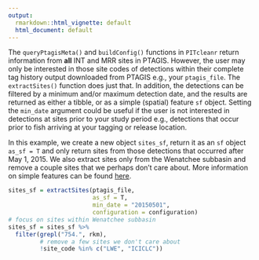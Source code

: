 ```yaml
---
output:
  rmarkdown::html_vignette: default
  html_document: default
---
```


The `queryPtagisMeta()` and `buildConfig()` functions in `PITcleanr` return information from **all** INT and MRR sites in PTAGIS. However, the user may only be interested in those site codes of detections within their complete tag history output downloaded from PTAGIS e.g., your `ptagis_file`. The `extractSites()` function does just that. In addition, the detections can be filtered by a minimum and/or maximum detection date, and the results are returned as either a tibble, or as a simple (spatial) feature `sf` object. Setting the `min_date` argument could be useful if the user is not interested in detections at sites prior to your study period e.g., detections that occur prior to fish arriving at your tagging or release location.

In this example, we create a new object `sites_sf`, return it as an `sf` object `as_sf = T` and only return sites from those detections that occurred after May 1, 2015. We also extract sites only from the Wenatchee subbasin and remove a couple sites that we perhaps don't care about. More information on simple features can be found [here](https://r-spatial.github.io/sf/).

```r
sites_sf = extractSites(ptagis_file,
                        as_sf = T,
                        min_date = "20150501",
                        configuration = configuration)
# focus on sites within Wenatchee subbasin
sites_sf = sites_sf %>%
  filter(grepl("754.", rkm),
         # remove a few sites we don't care about
         !site_code %in% c("LWE", "ICICLC"))

```
